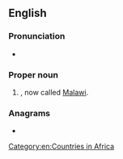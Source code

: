 ==English==
{{wikipedia}}

===Pronunciation===
* {{IPA|en|/naɪˈæsələnd/|/ˈnjɑːsələnd/|/-ˌlænd/}}

===Proper noun===
{{en-proper noun}}

# {{senseid|en|Q1649306}}{{lb|en|historical}} {{place|en|former country|cont/Africa}}, now called [[Malawi]].

===Anagrams===
* {{anagrams|en|a=aaadlnnsy|analysand}}

[[Category:en:Countries in Africa]]